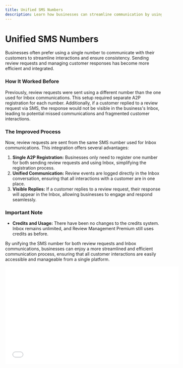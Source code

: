 ```yaml
---
title: Unified SMS Numbers
description: Learn how businesses can streamline communication by using a single number for review requests and customer interactions through the Unified SMS feature.
---
```


# Unified SMS Numbers

Businesses often prefer using a single number to communicate with their customers to streamline interactions and ensure consistency. Sending review requests and managing customer responses has become more efficient and integrated.

### **How It Worked Before**

Previously, review requests were sent using a different number than the one used for Inbox communications. This setup required separate A2P registration for each number. Additionally, if a customer replied to a review request via SMS, the response would not be visible in the business's Inbox, leading to potential missed communications and fragmented customer interactions.

### **The Improved Process**

Now, review requests are sent from the same SMS number used for Inbox communications. This integration offers several advantages:

1. **Single A2P Registration:** Businesses only need to register one number for both sending review requests and using Inbox, simplifying the registration process.
2. **Unified Communication:** Review events are logged directly in the Inbox conversation, ensuring that all interactions with a customer are in one place.
3. **Visible Replies:** If a customer replies to a review request, their response will appear in the Inbox, allowing businesses to engage and respond seamlessly.

### **Important Note**

- **Credits and Usage:** There have been no changes to the credits system. Inbox remains unlimited, and Review Management Premium still uses credits as before.

By unifying the SMS number for both review requests and Inbox communications, businesses can enjoy a more streamlined and efficient communication process, ensuring that all customer interactions are easily accessible and manageable from a single platform.

<iframe src="//www.loom.com/embed/af8eae1a260e4b5b93879c91fc09f16f" width="560" height="315" frameBorder="0" allowFullScreen></iframe>